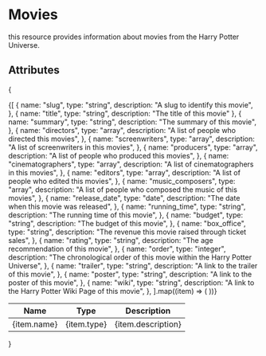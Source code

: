 # Movies

this resource provides information about movies from the Harry Potter Universe.

## Attributes

{

<table>
  <thead>
    <tr>
      <th>Name</th>
      <th>Type</th>
      <th>Description</th>
    </tr>
  </thead>
  <tbody>
    {[
      {
        name: "slug",
        type: "string",
        description: "A slug to identify this movie",
      },
      { name: "title", type: "string", description: "The title of this movie" },
      {
        name: "summary",
        type: "string",
        description: "The summary of this movie",
      },
      {
        name: "directors",
        type: "array",
        description: "A list of people who directed this movies",
      },
      {
        name: "screenwriters",
        type: "array",
        description: "A list of screenwriters in this movies",
      },
      {
        name: "producers",
        type: "array",
        description: "A list of people who produced this movies",
      },
      {
        name: "cinematographers",
        type: "array",
        description: "A list of cinematographers in this movies",
      },
      {
        name: "editors",
        type: "array",
        description: "A list of people who edited this movies",
      },
      {
        name: "music_composers",
        type: "array",
        description: "A list of people who composed the music of this movies",
      },
      {
        name: "release_date",
        type: "date",
        description: "The date when this movie was released",
      },
      {
        name: "running_time",
        type: "string",
        description: "The running time of this movie",
      },
      {
        name: "budget",
        type: "string",
        description: "The budget of this movie",
      },
      {
        name: "box_office",
        type: "string",
        description: "The revenue this movie raised through ticket sales",
      },
      {
        name: "rating",
        type: "string",
        description: "The age recommendation of this movie",
      },
      {
        name: "order",
        type: "integer",
        description:
          "The chronological order of this movie within the Harry Potter Universe",
      },
      {
        name: "trailer",
        type: "string",
        description: "A link to the trailer of this movie",
      },
      {
        name: "poster",
        type: "string",
        description: "A link to the poster of this movie",
      },
      {
        name: "wiki",
        type: "string",
        description: "A link to the Harry Potter Wiki Page of this movie",
      },
    ].map((item) => (
      <tr key={item.name}>
        <td>{item.name}</td>
        <td>{item.type}</td>
        <td>{item.description}</td>
      </tr>
    ))}
  </tbody>
</table>
}
